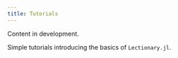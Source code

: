 ```yaml
---
title: Tutorials
---
```



:::{.callout-caution}
Content in development.
:::



Simple tutorials introducing the basics of `Lectionary.jl`.